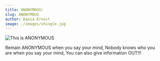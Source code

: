 ```yaml
---
title: ANONYMOUS!
slug: ANONYMOUS
author: Dania Ernest
image: ./images/shingle.jpg
---
```


![This is ANONYMOUS](./images/shingle.jpg)

Remain ANONYMOUS when you say your mind, Nobody knows who you are when you say your mind, You can also give information OUT!!!
